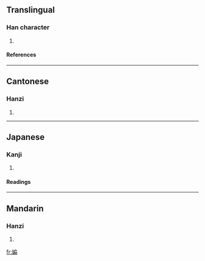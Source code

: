 ==Translingual==
===Han character===
{{Han char|rn=38|rad=女|as=09|sn=12|four=4242<sub>7</sub>|canj=女竹尸月 (VHSB)}}
# {{defn|Han|sort=女09}}
====References====
{{Han ref|kx=0267.250|dkj=06530|dj=0534.230|hdz=21069.080|uh=5AA5|ud=23205|bh=D8BE|bd=55486}}
----
==Cantonese==
===Hanzi===
{{yue-hanzi|jyut=|y=pin1}}
# {{defn|Cantonese}}
----
==Japanese==
===Kanji===
{{ja-kanji|grade=|rs=女09}}
# {{defn|Japanese}} 
====Readings====
{{ja-readings|on=[[へん]] (hen)|kun=}}
----
==Mandarin==
===Hanzi===
{{cmn-hanzi|pin=[[piān]] (pian1)|wg=p'ien<sup>1</sup>}}
# {{defn|Mandarin}}

[[fr:媥]]